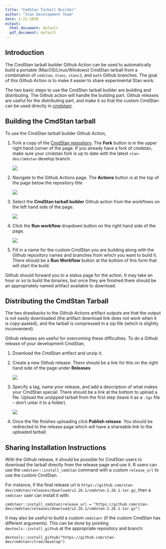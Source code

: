 ```yaml
---
title: "CmdStan Tarball Builder"
author: "Stan Development Team"
date: 2-22-2020
output:
  html_document: default
  pdf_document: default
---
```


## Introduction

The CmdStan tarball builder Github Action can be used to automatically build a
portable (MacOS/Linux/Windows) CmdStan tarball from a combination of `cmdstan`,
`stanc`, `stanc3`, and `math` Github branches. The goal of this Github Action is
to make it easier to share experimental Stan work.

The two basic steps to use the CmdStan tarball builder are building and
distributing. The Github action will handle the building part. Github releases
are useful for the distributing part, and make it so that the custom CmdStan
can be used directly in [cmdstanr](https://mc-stan.org/cmdstanr/).

## Building the CmdStan tarball

To use the CmdStan tarball builder Github Action,

1. Fork a copy of the [CmdStan repository](https://github.com/stan-dev/cmdstan).
The **Fork** button is in the upper right hand corner of the page. If you already
have a fork of cmdstan, make sure your cmdstan fork is up to date with the
latest `stan-dev/cmdstan` develop branch.

    ![](make_fork.png)

2. Navigate to the Github Actions page. The **Actions** button is at the top of
the page below the repository title

    ![](select_actions.png)

3. Select the **CmdStan tarball builder** Github action from the workflows on the
left hand side of the page.

    ![](select_tarball_builder.png)

4. Click the **Run workflow** dropdown button on the right hand side of the page.

    ![](run_workflow.png)

5. Fill in a name for the custom CmdStan you are building along with the Github
repository names and branches from which you want to build it. There should be
a **Run Workflow** button at the bottom of this form that will start the build.

Github should forward you to a status page for the action. It may take an hour
or so to build the binaries, but once they are finished there should be an
appropriately named artifact available to download.

## Distributing the CmdStan Tarball

The two drawbacks to the Github Actions artifact outputs are that the output is
not easily downloaded (the artifact download link does not work when it is
copy-pasted), and the tarball is compressed in a zip file (which is slightly
inconvenient).

Github releases are useful for overcoming these difficulties. To do a Github
release of your development CmdStan,

1. Download the CmdStan artifact and unzip it.

2. Create a new Github release. There should be a link for this on the right
hand side of the page under **Releases**

    ![](create_release.png)
    
3. Specify a tag, name your release, and add a description of what makes your
CmdStan special. There should be a link at the bottom to upload a file. Upload
the unzipped tarball from the first step (leave it as a `.tgz` file -- don't
untar it to a folder).

    ![](attach_file.png)

4. Once the file finishes uploading click **Publish release**. You should be
redirected to the release page which will have a shareable link to the uploaded
tarball.

## Sharing Installation Instructions

With the Github release, it should be possible for CmdStan users to download
the tarball directly from the release page and use it. R users can use the
`cmdstanr::install_cmdstan` command with a custom `release_url` to use the
custom CmdStan.

For instance, if the final release url is `https://github.com/stan-dev/cmdstan/releases/download/v2.26.1/cmdstan-2.26.1.tar.gz`,
then a `cmdstanr` user can install it with:

```
cmdstanr::install_cmdstan(release_url = "https://github.com/stan-dev/cmdstan/releases/download/v2.26.1/cmdstan-2.26.1.tar.gz")
```

It may also be useful to build a custom `cmdstanr` (if the custom CmdStan has
different arguments). This can be done by pointing `devtools::install_github` at
the appropriate repository and branch:

```
devtools::install_github("https://github.com/stan-dev/cmdstanr/tree/develop")
```
